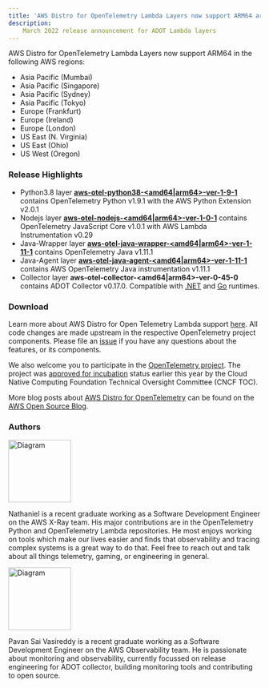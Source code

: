```yaml
---
title: 'AWS Distro for OpenTelemetry Lambda Layers now support ARM64 architecture'
description:
    March 2022 release announcement for ADOT Lambda layers
---
```



<SectionSeparator />

AWS Distro for OpenTelemetry Lambda Layers now support ARM64 in the following AWS regions:
* Asia Pacific (Mumbai)
* Asia Pacific (Singapore)
* Asia Pacific (Sydney)
* Asia Pacific (Tokyo)
* Europe (Frankfurt)
* Europe (Ireland)
* Europe (London)
* US East (N. Virginia)
* US East (Ohio)
* US West (Oregon)

<SectionSeparator />

### Release Highlights

* Python3.8 layer [**aws-otel-python38-<amd64|arm64>-ver-1-9-1**](https://aws-otel.github.io/docs/getting-started/lambda/lambda-python) contains OpenTelemetry Python v1.9.1 with the AWS Python Extension v2.0.1
* Nodejs layer [**aws-otel-nodejs-<amd64|arm64>-ver-1-0-1**](https://aws-otel.github.io/docs/getting-started/lambda/lambda-js) contains OpenTelemetry JavaScript Core v1.0.1 with AWS Lambda Instrumentation v0.29
* Java-Wrapper layer [**aws-otel-java-wrapper-<amd64|arm64>-ver-1-11-1**](https://aws-otel.github.io/docs/getting-started/lambda/lambda-java) contains OpenTelemetry Java v1.11.1
* Java-Agent layer [**aws-otel-java-agent-<amd64|arm64>-ver-1-11-1**](https://aws-otel.github.io/docs/getting-started/lambda/lambda-java-auto-instr) contains AWS OpenTelemetry Java instrumentation v1.11.1
* Collector layer **aws-otel-collector-<amd64|arm64>-ver-0-45-0** contains ADOT Collector v0.17.0. Compatible with [.NET](https://aws-otel.github.io/docs/getting-started/lambda/lambda-dotnet) and [Go](https://aws-otel.github.io/docs/getting-started/lambda/lambda-go) runtimes.

### Download

Learn more about AWS Distro for Open Telemetry Lambda support [here](https://aws-otel.github.io/docs/getting-started/lambda). All code changes are made upstream in the respective OpenTelemetry project components. Please file an [issue](https://github.com/aws-observability/aws-otel-community/issues) if you have any questions about the features, or its components.

We also welcome you to participate in the [OpenTelemetry project](https://github.com/open-telemetry). The project was [approved for incubation](https://www.cncf.io/blog/2021/08/26/opentelemetry-becomes-a-cncf-incubating-project/) status earlier this year by the Cloud Native Computing Foundation Technical Oversight Committee (CNCF TOC). 

More blog posts about 
[AWS Distro for OpenTelemetry](https://aws.amazon.com/blogs/opensource/category/management-tools/aws-distro-for-opentelemetry/) can be found on the 
[AWS Open Source Blog](https://aws.amazon.com/blogs/opensource/category/management-tools/aws-distro-for-opentelemetry/).


### Authors

<img src={nathanielruiznowell} alt="Diagram" style="width: 125px;" />

Nathaniel is a recent graduate working as a Software Development Engineer on the AWS X-Ray team. His major contributions are in the OpenTelemetry Python and OpenTelemetry Lambda repositories. He most enjoys working on tools which make our lives easier and finds that observability and tracing complex systems is a great way to do that. Feel free to reach out and talk about all things telemetry, gaming, or engineering in general.


<img src={vasivasireddy} alt="Diagram" style="width: 125px;" />

Pavan Sai Vasireddy is a recent graduate working as a Software Development Engineer on the AWS Observability team. He is passionate about monitoring and observability, currently focussed on release engineering for ADOT collector, building monitoring tools and contributing to open source.
